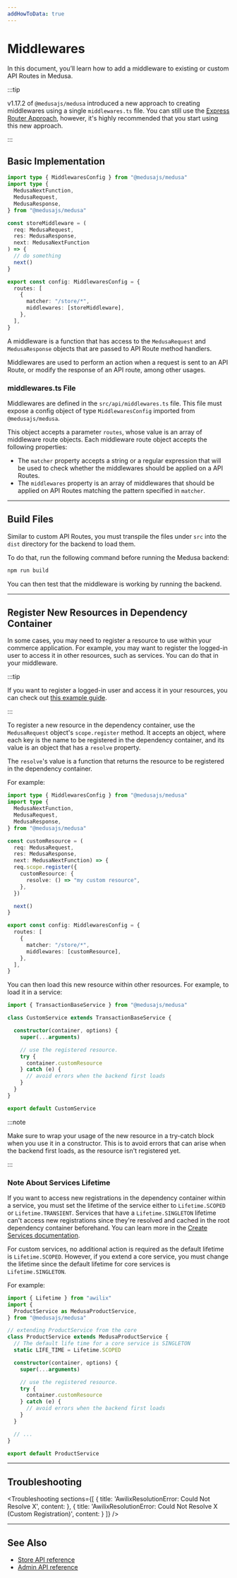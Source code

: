 ```yaml
---
addHowToData: true
---
```



# Middlewares

In this document, you’ll learn how to add a middleware to existing or custom API Routes in Medusa.

:::tip

v1.17.2 of `@medusajs/medusa` introduced a new approach to creating middlewares using a single `middlewares.ts` file. You can still use the [Express Router Approach](./add-middleware-express-route.mdx), however, it's highly recommended that you start using this new approach.

:::

## Basic Implementation

```ts title=src/api/middlewares.ts
import type { MiddlewaresConfig } from "@medusajs/medusa"
import type { 
  MedusaNextFunction, 
  MedusaRequest, 
  MedusaResponse,
} from "@medusajs/medusa"

const storeMiddleware = (
  req: MedusaRequest, 
  res: MedusaResponse, 
  next: MedusaNextFunction
) => {
  // do something
  next()
}

export const config: MiddlewaresConfig = {
  routes: [
    {
      matcher: "/store/*",
      middlewares: [storeMiddleware],
    },
  ],
}
```

A middleware is a function that has access to the `MedusaRequest` and `MedusaResponse` objects that are passed to API Route method handlers.

Middlewares are used to perform an action when a request is sent to an API Route, or modify the response of an API route, among other usages.

### middlewares.ts File

Middlewares are defined in the `src/api/middlewares.ts` file. This file must expose a config object of type `MiddlewaresConfig` imported from `@medusajs/medusa`.

This object accepts a parameter `routes`, whose value is an array of middleware route objects. Each middleware route object accepts the following properties:

- The `matcher` property accepts a string or a regular expression that will be used to check whether the middlewares should be applied on a API Routes.
- The `middlewares` property is an array of middlewares that should be applied on API Routes matching the pattern specified in `matcher`.

---

## Build Files

Similar to custom API Routes, you must transpile the files under `src` into the `dist` directory for the backend to load them.

To do that, run the following command before running the Medusa backend:

```bash npm2yarn
npm run build
```

You can then test that the middleware is working by running the backend.

---

## Register New Resources in Dependency Container

In some cases, you may need to register a resource to use within your commerce application. For example, you may want to register the logged-in user to access it in other resources, such as services. You can do that in your middleware.

:::tip

If you want to register a logged-in user and access it in your resources, you can check out [this example guide](./example-logged-in-user.mdx).

:::

To register a new resource in the dependency container, use the `MedusaRequest` object's `scope.register` method. It accepts an object, where each key is the name to be registered in the dependency container, and its value is an object that has a `resolve` property.

The `resolve`'s value is a function that returns the resource to be registered in the dependency container.

For example:

```ts title=src/api/middlewares.ts
import type { MiddlewaresConfig } from "@medusajs/medusa"
import type { 
  MedusaNextFunction, 
  MedusaRequest, 
  MedusaResponse,
} from "@medusajs/medusa"

const customResource = (
  req: MedusaRequest, 
  res: MedusaResponse,
  next: MedusaNextFunction) => {
  req.scope.register({
    customResource: {
      resolve: () => "my custom resource",
    },
  })

  next()
}

export const config: MiddlewaresConfig = {
  routes: [
    {
      matcher: "/store/*",
      middlewares: [customResource],
    },
  ],
}
```

You can then load this new resource within other resources. For example, to load it in a service:

<!-- eslint-disable prefer-rest-params -->

```ts title=src/services/custom-service.ts
import { TransactionBaseService } from "@medusajs/medusa"

class CustomService extends TransactionBaseService {

  constructor(container, options) {
    super(...arguments)

    // use the registered resource.
    try {
      container.customResource
    } catch (e) {
      // avoid errors when the backend first loads
    }
  }
}

export default CustomService
```

:::note

Make sure to wrap your usage of the new resource in a try-catch block when you use it in a constructor. This is to avoid errors that can arise when the backend first loads, as the resource isn't registered yet.

:::

### Note About Services Lifetime

If you want to access new registrations in the dependency container within a service, you must set the lifetime of the service either to `Lifetime.SCOPED` or `Lifetime.TRANSIENT`.  Services that have a `Lifetime.SINGLETON` lifetime can't access new registrations since they're resolved and cached in the root dependency container beforehand. You can learn more in the [Create Services documentation](../services/create-service.mdx#service-life-time).

For custom services, no additional action is required as the default lifetime is `Lifetime.SCOPED`. However, if you extend a core service, you must change the lifetime since the default lifetime for core services is `Lifetime.SINGLETON`.

For example:

<!-- eslint-disable prefer-rest-params -->

```ts
import { Lifetime } from "awilix"
import { 
  ProductService as MedusaProductService,
} from "@medusajs/medusa"

// extending ProductService from the core
class ProductService extends MedusaProductService {
  // The default life time for a core service is SINGLETON
  static LIFE_TIME = Lifetime.SCOPED

  constructor(container, options) {
    super(...arguments)

    // use the registered resource.
    try {
      container.customResource
    } catch (e) {
      // avoid errors when the backend first loads
    }
  }

  // ...
}

export default ProductService
```

---

## Troubleshooting

<Troubleshooting 
  sections={[
    {
      title: 'AwilixResolutionError: Could Not Resolve X',
      content: <ServiceLifetimeSection />
    },
    {
      title: 'AwilixResolutionError: Could Not Resolve X (Custom Registration)',
      content: <CustomRegistrationSection />
    }
  ]}
/>

---

## See Also

- [Store API reference](https://docs.medusajs.com/api/store)
- [Admin API reference](https://docs.medusajs.com/api/admin)
